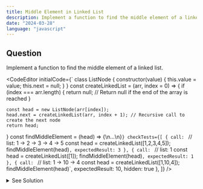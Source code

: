 ```yaml
---
title: Middle Element in Linked List
description: Implement a function to find the middle element of a linked list.
date: "2024-03-28"
language: "javascript"
---
```


## Question
Implement a function to find the middle element of a linked list.

<CodeEditor 
    initialCode={`
class ListNode {
    constructor(value) {
        this.value = value;
        this.next = null;
        }
}
const createLinkedList = (arr, index = 0) => {
    if (index === arr.length) {
        return null; // Return null if the end of the array is reached
    }

    const head = new ListNode(arr[index]);
    head.next = createLinkedList(arr, index + 1); // Recursive call to create the next node
    return head;
} 
const findMiddleElement = (head) => {\n...\n}`}
    checkTests={[
        {
        call: `
        // list: 1 -> 2 -> 3 -> 4 -> 5 
        const head = createLinkedList([1,2,3,4,5]);
        findMiddleElement(head)`,
        expectedResult: 3
        },
        {
        call: `
        // list: 1 
        const head = createLinkedList([1]);
        findMiddleElement(head)`,
        expectedResult: 1
        },
        {
        call: `
        // list: 1 -> 10 -> 4 
        const head = createLinkedList([1,10,4]);
        findMiddleElement(head)`,
        expectedResult: 10,
        hidden: true
        },
        ]}
/>

<details>
  <summary>See Solution</summary>

## Solution

### Basic idea
To find the middle element of a linked list, we can use the two-pointer technique.
We can have two pointers, `slow` and `fast`, starting from the head of the linked list.
The `slow` pointer moves one step at a time, while the `fast` pointer moves two steps at a time.
When the `fast` pointer reaches the end of the list, the `slow` pointer will be at the middle element.

```js
const findMiddleElement = (head) => {
    if (!head) {
        return null; // Empty list
    }
    
    let slow = head;
    let fast = head;
    
    // Move fast pointer two steps ahead and slow pointer one step ahead
    // When fast pointer reaches the end, slow pointer will be at the middle
    while (fast && fast.next) {
        slow = slow.next;
        fast = fast.next.next;
    }
    
    return slow.value;
}


```

### Algorithm Detailed Explanation
1. Initialize two pointers, `slow` and `fast`, pointing to the head of the linked list.
2. Traverse the linked list using the two-pointer technique:
    - Move the `slow` pointer one step ahead.
    - Move the `fast` pointer two steps ahead.
3. When the `fast` pointer reaches the end of the list (i.e., `fast` or `fast.next` is `null`), the `slow` pointer will be at the middle element.
4. Return the value of the middle element.

## Complexity Analysis
The time complexity of this solution is O(n), where n is the number of nodes in the linked list.
The space complexity is O(1) since we are using only two pointers.

</details>


